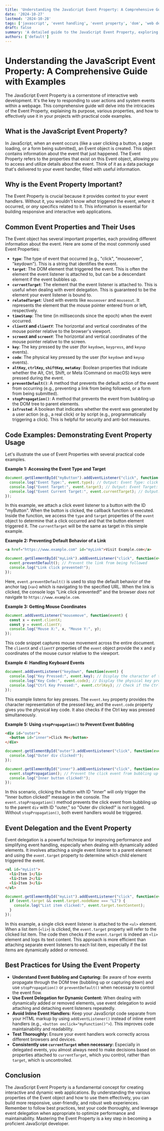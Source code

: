 ```yaml
---
title: 'Understanding the JavaScript Event Property: A Comprehensive Guide with Examples'
date: '2024-10-27'
lastmod: '2024-10-28'
tags: ['javascript', 'event handling', 'event property', 'dom', 'web development', 'browser events']
draft: false
summary: 'A detailed guide to the JavaScript Event Property, exploring its purpose, properties, usage with code examples, and best practices for effective event handling in web development.'
authors: ['default']
---
```


# Understanding the JavaScript Event Property: A Comprehensive Guide with Examples

The JavaScript Event Property is a cornerstone of interactive web development. It's the key to responding to user actions and system events within a webpage. This comprehensive guide will delve into the intricacies of the Event Property, explaining its purpose, various properties, and how to effectively use it in your projects with practical code examples.

## What is the JavaScript Event Property?

In JavaScript, when an event occurs (like a user clicking a button, a page loading, or a form being submitted), an Event object is created. This object contains information about the event that just happened. The Event Property refers to the properties that exist on this Event object, allowing you to access and utilize details about the event.  Think of it as a data package that's delivered to your event handler, filled with useful information.

## Why is the Event Property Important?

The Event Property is crucial because it provides context to your event handlers. Without it, you wouldn't know *what* triggered the event, *where* it occurred, or *any* specifics related to it. This information is essential for building responsive and interactive web applications.

## Common Event Properties and Their Uses

The Event object has several important properties, each providing different information about the event. Here are some of the most commonly used Event Properties:

*   **`type`**:  The type of event that occurred (e.g., "click", "mouseover", "keydown").  This is a string that identifies the event.
*   **`target`**:  The DOM element that triggered the event. This is often the element the event listener is attached to, but can be a descendant element if the event bubbles up.
*   **`currentTarget`**: The element that the event listener is attached to. This is useful when dealing with event delegation.  This is guaranteed to be the element your event listener is bound to.
*   **`relatedTarget`**:  Used with events like `mouseover` and `mouseout`. It represents the element that the mouse pointer entered from or left, respectively.
*   **`timeStamp`**:  The time (in milliseconds since the epoch) when the event occurred.
*   **`clientX` and `clientY`**: The horizontal and vertical coordinates of the mouse pointer relative to the browser's viewport.
*   **`screenX` and `screenY`**: The horizontal and vertical coordinates of the mouse pointer relative to the screen.
*   **`key`**:  The key pressed by the user (for `keydown`, `keypress`, and `keyup` events).
*   **`code`**:  The physical key pressed by the user (for `keydown` and `keyup` events).
*   **`altKey`, `ctrlKey`, `shiftKey`, `metaKey`**:  Boolean properties that indicate whether the Alt, Ctrl, Shift, or Meta (Command on macOS) keys were pressed during the event.
*   **`preventDefault()`**: A method that prevents the default action of the event from occurring (e.g., preventing a link from being followed, or a form from being submitted).
*   **`stopPropagation()`**: A method that prevents the event from bubbling up the DOM tree to parent elements.
*   **`isTrusted`**: A boolean that indicates whether the event was generated by a user action (e.g., a real click) or by script (e.g., programmatically triggering a click). This is helpful for security and anti-bot measures.

## Code Examples: Demonstrating Event Property Usage

Let's illustrate the use of Event Properties with several practical code examples.

**Example 1: Accessing the Event Type and Target**

```javascript
document.getElementById("myButton").addEventListener("click", function(event) {
  console.log("Event Type:", event.type); // Output: Event Type: click
  console.log("Event Target:", event.target); // Output: Event Target: <button id="myButton">Click Me</button>
  console.log("Event Current Target:", event.currentTarget); // Output: Event Current Target: <button id="myButton">Click Me</button>
});
```

In this example, we attach a click event listener to a button with the ID "myButton". When the button is clicked, the callback function is executed.  Inside the function, we access the `type` and `target` properties of the `event` object to determine that a click occurred and that the button element triggered it. The `currentTarget` will be the same as target in this simple example.

**Example 2: Preventing Default Behavior of a Link**

```html
<a href="https://www.example.com" id="myLink">Visit Example.com</a>
```

```javascript
document.getElementById("myLink").addEventListener("click", function(event) {
  event.preventDefault(); // Prevent the link from being followed
  console.log("Link click prevented!");
});
```

Here, `event.preventDefault()` is used to stop the default behavior of the anchor tag (`<a>`) which is navigating to the specified URL. When the link is clicked, the console logs "Link click prevented!" and the browser *does not* navigate to `https://www.example.com`.

**Example 3: Getting Mouse Coordinates**

```javascript
document.addEventListener("mousemove", function(event) {
  const x = event.clientX;
  const y = event.clientY;
  console.log("Mouse X:", x, "Mouse Y:", y);
});
```

This code snippet captures mouse movement across the entire document. The `clientX` and `clientY` properties of the `event` object provide the x and y coordinates of the mouse cursor relative to the viewport.

**Example 4: Handling Keyboard Events**

```javascript
document.addEventListener("keydown", function(event) {
  console.log("Key Pressed:", event.key); // Display the character of the key pressed
  console.log("Key Code:", event.code); // Display the physical key pressed
  console.log("Ctrl Key Pressed:", event.ctrlKey); // Check if the Ctrl key was pressed
});
```

This example listens for key presses. The `event.key` property provides the character representation of the pressed key, and the `event.code` property gives you the physical key code.  It also checks if the Ctrl key was pressed simultaneously.

**Example 5: Using `stopPropagation()` to Prevent Event Bubbling**

```html
<div id="outer">
  <button id="inner">Click Me</button>
</div>
```

```javascript
document.getElementById("outer").addEventListener("click", function(event) {
  console.log("Outer div clicked!");
});

document.getElementById("inner").addEventListener("click", function(event) {
  event.stopPropagation(); // Prevent the click event from bubbling up to the outer div
  console.log("Inner button clicked!");
});
```

In this scenario, clicking the button with ID "inner" will only trigger the "Inner button clicked!" message in the console. The `event.stopPropagation()` method prevents the click event from bubbling up to the parent `div` with ID "outer," so "Outer div clicked!" is *not* logged. Without `stopPropagation()`, both event handlers would be triggered.

## Event Delegation and the Event Property

Event delegation is a powerful technique for improving performance and simplifying event handling, especially when dealing with dynamically added elements. It involves attaching a single event listener to a parent element and using the `event.target` property to determine which child element triggered the event.

```html
<ul id="myList">
  <li>Item 1</li>
  <li>Item 2</li>
  <li>Item 3</li>
</ul>
```

```javascript
document.getElementById("myList").addEventListener("click", function(event) {
  if (event.target && event.target.nodeName === "LI") {
    console.log("List item clicked:", event.target.textContent);
  }
});
```

In this example, a single click event listener is attached to the `<ul>` element. When a list item (`<li>`) is clicked, the `event.target` property will refer to the clicked list item. The code then checks if the `event.target` is indeed an `<li>` element and logs its text content. This approach is more efficient than attaching separate event listeners to each list item, especially if the list items are dynamically added or removed.

## Best Practices for Using the Event Property

*   **Understand Event Bubbling and Capturing:** Be aware of how events propagate through the DOM tree (bubbling up or capturing down) and use `stopPropagation()` or `preventDefault()` when necessary to control the event flow.
*   **Use Event Delegation for Dynamic Content:** When dealing with dynamically added or removed elements, use event delegation to avoid attaching and detaching event listeners repeatedly.
*   **Avoid Inline Event Handlers:**  Keep your JavaScript code separate from your HTML markup by using `addEventListener()` instead of inline event handlers (e.g., `<button onclick="myFunction()">`). This improves code maintainability and readability.
*   **Test Thoroughly:**  Ensure your event handlers work correctly across different browsers and devices.
*   **Consistently use `currentTarget` when necessary:** Especially in delegated events, you almost always need to make decisions based on properties attached to `currentTarget`, which you control, rather than `target`, which is uncontrolled.

## Conclusion

The JavaScript Event Property is a fundamental concept for creating interactive and dynamic web applications. By understanding the various properties of the Event object and how to use them effectively, you can build more responsive, user-friendly, and robust web experiences. Remember to follow best practices, test your code thoroughly, and leverage event delegation when appropriate to optimize performance and maintainability.  Mastering the Event Property is a key step in becoming a proficient JavaScript developer.